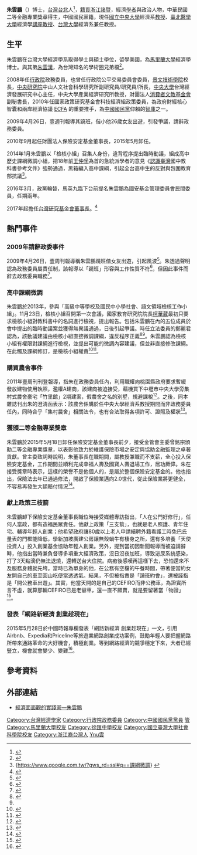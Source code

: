 {{Infobox_officeholder
| image name = 2015 DAF Taipei Yun-peng Chu.jpg
| image width = 200px
| name =朱雲鵬
| now = 李國鼎科技與人文藝術獎創辦人<ref>{{cite news|url=http://www.heyshow.com/newsdetail.asp?id=4295|title=第四屆台北數位藝術節 11/6 正式起跑|publisher=黑秀網|date=2009年11月6日|accessdate=2015年11月13日|deadurl=yes|archiveurl=https://web.archive.org/web/20151117025644/http://www.heyshow.com/newsdetail.asp?id=4295|archivedate=2015年11月17日}}</ref>
| period = 
| nationality = {{ROC}}
| Native place = [[浙江|浙江]][[諸暨|諸暨]]
| date of birth = {{Birth date and age|1953|8|17}}
| party = {{Kmt|19px}}
| place of birth = {{TW}}[[台北市|台北市]]
| educate = 
*[[徐匯高中|徐匯高中]]一年級下轉入[[新竹高中|新竹高中]]，二年級春再轉入[[建國高中|建國高中]]
*[[國立臺灣大學|國立臺灣大學]]經濟學系畢業<br /><span style="color: blue;">（1975年）</span>
*國立臺灣大學經濟學系碩士<br /><span style="color: blue;">（1977年）</span>
*[[馬里蘭大學|馬里蘭大學]]經濟學博士<br /><span style="color: blue;">（1982年）</span>
| past = 
*[[保險安定基金|保險安定基金]]董事長<br /><span style="color: blue;">（2010年9月-2015年5月）</span>
*[[國家政策研究基金會|國家政策研究基金會]]科技經濟組政策委員<br /><span style="color: blue;">（2010年5月-2011年5月）</span>
*[[行政院公平交易委員會|行政院公平交易委員會]]委員<br /><span style="color: blue;">（1992年2月-1995年12月）</span>
*[[中央研究院|中央研究院]]中山人文社會科學研究所所長<br /><span style="color: blue;">（1996年8月-1999年7月）</span>
*[[景文科技大學|景文科技大學]]校長<br /><span style="color: blue;">（2002年12月-2003年9月）</span>
*[[國立中央大學|國立中央大學]]經濟學系教授暨台灣經濟研究中心主任<br /><span style="color: blue;">（2003年9月-2008年5月）</span>
*[[行政院政務委員|行政院政務委員]]<br /><span style="color: blue;">（2008年5月20日-2009年4月26日）</span>
*[[東吳大學|東吳大學]]巨量資料管理學院講座教授
}}
'''朱雲鵬'''（{{bd|1953年|8月17日|catIdx=Chu朱}}）博士，[[台灣|台灣]][[台北|台北]]人<ref name="中研院">{{cite web | url = http://www.sinica.edu.tw/issp/chinese/people/ypchu.htm | work = 中央研究院中山人文社會科學研究所舊版網站 | title = 中研院院士資料頁 | access-date = 2014-12-15 | archive-date = 2019-02-15 | archive-url = https://web.archive.org/web/20190215050543/https://www.sinica.edu.tw/issp/chinese/people/ypchu.htm | dead-url = no }}</ref>，[[籍貫|籍貫]][[浙江|浙江]][[諸暨|諸暨]]，經濟[[學者|學者]]與政治人物，中華民國二等金融專業獎章得主，中國國民黨籍，現任[[國立中央大學|國立中央大學]]經濟系[[教授|教授]]、[[臺北醫學大學|臺北醫學大學]]經濟學[[講座教授|講座教授]]、[[台灣大學|台灣大學]]經濟系兼任教授。

==生平==
朱雲鵬在台灣大學經濟學系取得學士與碩士學位，留學美國，為[[馬里蘭大學|馬里蘭大學]]經濟學博士{{R|中研院}}。與其弟[[朱雲漢|朱雲漢]]，為台灣知名的學術圈兄弟檔<ref>{{cite news | title = 內定政務委員 朱雲鵬 起草馬蕭財經政策 | author =張錦弘、許玉君 | work = 聯合報 | date = 2008-04-21 | language = zh-tw}}</ref>。

2008年任[[行政院|行政院]]政務委員，也曾任行政院公平交易委員會委員，[[景文技術學院|景文技術學院]]校長，[[中央研究院|中央研究院]]中山人文社會科學研究所副研究員/研究員/所長，[[國立中央大學|中央大學]]台灣經濟發展研究中心主任，中央大學產業經濟研究所教授，財團法人[[消費者文教基金會|消費者文教基金會]]副秘書長，2010年任國家政策研究基金會科技經濟組政策委員，為政府財經核心智囊和兩岸經濟協議 [[ECFA|ECFA]] 的重要推手，為[[中國國民黨|中國國民黨]]仰賴的[[智庫|智庫]]之一。

2009年4月26日，壹週刊報導其蹺班，偕小他26歲女友出遊，引發爭議，請辭政務委員。

2010年9月起任財團法人保險安定基金董事長，2015年5月卸任。

2014年1月朱雲鵬以「檢核小組」召集人身份，違背程序提出臨時動議，組成高中歷史課綱微調小組，把18年前[[王仲孚|王仲孚]]為首的急統派學者的意見《[[認識臺灣|認識臺灣]]國中教科書參考文件》強勢通過，黑箱編入高中課綱，引起全台高中生的反對與包圍教育部抗議<ref>{https://www.google.com.tw/?gws_rd=ssl#q==課綱微調} {{Wayback|url=https://www.google.com.tw/?gws_rd=ssl#q==課綱微調} |date=20160802031234 }} {{Wayback|url=https://www.google.com.tw/?gws_rd=ssl#q==課綱微調} |date=20160802031234 }}</ref>。

2016年3月，政黨輪替，馬英九臨下台前提名朱雲鵬為國安基金管理委員會民間委員，任期兩年。

2017年起擔任[[台灣研究基金會|台灣研究基金會]][[董事長|董事長]]。<ref name = "台灣研究基金會 -- 董事會_2019">{{cite web | title = 台灣研究基金會 -- 董事會 | url = http://www.trfund.tw/front/bin/ptlist.phtml?Category=9 | language = zh-tw | accessdate = 2019-12-09 | archive-date = 2020-08-13 | archive-url = https://web.archive.org/web/20200813005556/http://www.trfund.tw/front/bin/ptlist.phtml?Category=9 | dead-url = no }}</ref>

==熱門事件==
===2009年請辭政委事件===
2009年4月26日，壹周刊報導稱朱雲鵬蹺班偕女友出遊，引起風波<ref>{{cite news|url=http://1-apple.com.tw/next/index.cfm?Fuseaction=Article&ArtID=31566060&IssueID=413|title=直擊 馬團隊高官蹺班偷愛 朱雲鵬爆不倫戀|publisher=台灣壹週刊第413期|date=2009-04-22|accessdate=2009-04-26|archive-date=2009-04-28|archive-url=https://web.archive.org/web/20090428094119/http://1-apple.com.tw/next/index.cfm?Fuseaction=Article&IssueID=413&ArtID=31566060|dead-url=no}}</ref>。朱透過聲明認為政務委員屬責任制，該報導以「蹺班」形容與工作性質不符<ref>{{cite web|title=「2009年請辭政務委員」聲明書|url=http://blog.udn.com/professorchu/20156562|author=朱雲鵬|work=朱雲鵬教授的部落格|access-date=2015-04-20|archive-date=2016-10-15|archive-url=https://web.archive.org/web/20161015122048/http://blog.udn.com/professorchu/20156562|dead-url=no}}</ref>，但因此事件而辭去政務委員職務<ref>{{cite news|url=http://www.libertytimes.com.tw/2009/new/apr/26/today-p3.htm|title=蹺班事件發酵 朱雲鵬請辭獲准|publisher=自由時報|date=2009-04-26|accessdate=2009-04-26|archive-date=2012-11-17|archive-url=https://web.archive.org/web/20121117224928/http://www.libertytimes.com.tw/2009/new/apr/26/today-p3.htm|dead-url=no}}</ref>。

===高中課綱微調===
{{see also|臺灣高中歷史課綱微調案}}
朱雲鵬於2013年，參與「高級中等學校及國民中小學社會、語文領域檢核工作小組」。11月23日，檢核小組召開第一次會議，國家教育研究院院長[[柯華葳|柯華葳]]最初只要求檢核小組對教科書中的名詞進行檢視，提出報告。包括朱雲鵬在內的五位成員於會中提出的臨時動議案並獲得無異議通過，日後引起爭議。時任立法委員的鄭麗君認為，該動議建議由檢核小組直接微調課綱，違反程序正義<ref>{{cite news|title=立委揭朱雲鵬監軍 黑箱修改課綱|url=http://news.ltn.com.tw/news/focus/paper/771483|author=林曉雲|newspaper=自由時報|date=2014-04-17|accessdate=2014-11-13|archive-date=2019-05-08|archive-url=https://web.archive.org/web/20190508142547/https://news.ltn.com.tw/news/focus/paper/771483|dead-url=no}}</ref><ref name="課綱_朱說法" />。朱雲鵬認為檢核小組有權限對課綱進行檢視，並提出可能的微調內容建議，但並非直接修改課綱。在此觸及課綱修訂，是檢核小組權責<ref name="課綱_朱說法">{{cite web|title=「2013-2014年高中社會領域課綱微調」聲明書|url=http://blog.udn.com/professorchu/20156629|author=朱雲鵬|work=朱雲鵬教授的部落格|access-date=2015-04-20|archive-date=2020-12-04|archive-url=https://web.archive.org/web/20201204100056/http://blog.udn.com/professorchu/20156629|dead-url=no}}</ref><ref>{{cite news|title=朱雲鵬：檢核小組權責 可觸及課綱修訂|url=http://news.ltn.com.tw/news/focus/paper/771485|author=李容萍、黃以敬|newspaper=自由時報|date=2014-04-17|accessdate=2014-11-13|archive-date=2019-05-08|archive-url=https://web.archive.org/web/20190508111143/https://news.ltn.com.tw/news/focus/paper/771485|dead-url=no}}</ref>。

===購買農舍事件===
2011年壹周刊刊登報導，指朱在政務委員任內，利用職權向桃園縣政府要求暫緩發放建物使用執照，濫權A建商，該建商被迫接受，藉機買下中壢市中央大學旁集村式農舍豪宅「竹里館」2期建案，假農舍之名的別墅，規避課稅<ref>{{cite news|url=http://www.appledaily.com.tw/realtimenews/article/new/20111026/85646/|title=假農舍名坐擁豪墅　朱雲鵬被爆A建商|publisher=蘋果日報|date=2011-10-26|accessdate=2014-10-12|archive-date=2016-03-04|archive-url=https://web.archive.org/web/20160304210149/http://www.appledaily.com.tw/realtimenews/article/new/20111026/85646/|dead-url=no}}</ref>。之後，同本雜誌刊出朱的澄清函表示：該農舍係購於任中央大學經濟系教授期間而非政務委員任內，同時合乎「集村農舍」相關法令，也有合法取得各項許可、證照及權狀<ref>{{cite journal | title = 來函照登 | work = 台灣壹周刊 | issue = 544 | page = 目錄頁 | date = 2012-04-26 | author = 朱雲鵬}}</ref>。

===獲頒二等金融專業獎章===
朱雲鵬於2015年5月18日卸任保險安定基金董事長前夕，接受金管會主委曾銘宗頒勳二等金融專業獎章，以表彰他致力於維護保險市場之安定與協助金融監理之卓著貢獻。曾主委致詞時說明，朱董事長在職期間，屬教授兼職而不支薪，全心投入保險安定基金，工作期間並順利完成幸福人壽及國寶人壽退場工作，居功厥偉。朱在接受獎章時表示，這樣的榮譽不是他個人的，是屬於整個保險安定基金的。他也指出，保險法去年已通過修法，開啟了保險業邁向2.0世代，從此保險業將更健全，不容易再發生大額賠付情況<ref>{{cite news|title=朱雲鵬將卸任保險安定基金董座獲頒二等金融專業獎章|url=http://news.cnyes.com/20150518/%E6%9C%B1%E9%9B%B2%E9%B5%AC%E5%B0%87%E5%8D%B8%E4%BB%BB%E4%BF%9D%E9%9A%AA%E5%AE%89%E5%AE%9A%E5%9F%BA%E9%87%91%E8%91%A3%E5%BA%A7-%E7%8D%B2%E9%A0%92%E4%BA%8C%E7%AD%89%E9%87%91%E8%9E%8D%E5%B0%88%E6%A5%AD%E7%8D%8E%E7%AB%A0-184614201123111.shtml?c=pic|newspaper=鉅亨網|date=2015-05-18}}{{dead link|date=2018年3月 |bot=InternetArchiveBot |fix-attempted=yes }}</ref>。

===獻上政策三枝箭===
朱雲鵬卸下保險安定基金董事長職位時接受媒體專訪指出，「人在公門好修行」，任何人當政，都有造福民眾責任。他獻上政策「三支箭」，也就是老人照護、青年住宅、輔導年輕人創業；他希望政府讓80歲以上老人申請續聘外籍看護工時免巴氏量表的門檻能降低，學新加坡廣建公房讓無殼蝸牛有棲身之所，還有多培養「天使投資人」投入創業基金協助年輕人創業。另外，提到當初因新聞報導而被迫請辭時，他指出當時兼負督導多項重大經濟政策，沒日沒夜加班，導致泌尿系統感染，打了3天點滴仍無法退燒，還轉送台大住院。病癒後感嘆再這樣下去，恐怕還來不及服務身體就先垮。當時已為單身的他，在公務有空檔的午餐時間，帶著便當約女友開自己的車至圓山吃便當透透氣。結果，不但被指責是「蹺班約會」，還被誣指是「開公務車出遊」。其實，他當天開的是自己的CEFIRO而非公務車，為證實所言不虛，就算那輛CEFIRO已是老爺車，還一直不願賣，就是要留著當「物證」<ref>{{cite news|title=62歲奶爸真心話 朱雲鵬送馬三枝箭|url=http://www.chinatimes.com/newspapers/20150528001124-260901|work=周刊王059期|date=2015-05-28|accessdate=2015-05-29|archive-date=2018-09-22|archive-url=https://web.archive.org/web/20180922090153/http://www.chinatimes.com/newspapers/20150528001124-260901|dead-url=no}}</ref>。

===發表「網路新經濟 創業趁現在」===
2015年5月28日於中國時報專欄發表「網路新經濟 創業趁現在」一文，引用Airbnb、Expedia和Priceline等旅遊業網路創業成功案例，鼓勵年輕人要把握網路所帶來通路革命的大好機會，積極創業。等到網路經濟的競爭穩定下來，大者已經豎立，機會就會變少、變難<ref>{{cite news|title=朱雲鵬專欄－網路新經濟 創業趁現在|url=http://www.chinatimes.com/newspapers/20150528000534-260109|work=中國時報|date=2015-05-28|accessdate=2015-06-01|archive-date=2018-09-17|archive-url=https://web.archive.org/web/20180917165921/http://www.chinatimes.com/newspapers/20150528000534-260109|dead-url=no}}</ref>。

==參考資料==
{{reflist}}

==外部連結==
*[http://www.cc.ncu.edu.tw/~ncunews/034/90-32.htm 經濟面面觀的實踐家—朱雲鵬] {{Wayback|url=http://www.cc.ncu.edu.tw/~ncunews/034/90-32.htm |date=20130507142756 }} {{Wayback|url=http://www.cc.ncu.edu.tw/~ncunews/034/90-32.htm |date=20130507142756 }}

[[Category:台灣經濟學家|Category:台灣經濟學家]]
[[Category:行政院政務委員|Category:行政院政務委員]]
[[Category:中國國民黨黨員|Category:中國國民黨黨員]]
[[Category:國立中央大學教授|管]]
[[Category:馬里蘭大學校友|Category:馬里蘭大學校友]]
[[Category:徐匯中學校友|Category:徐匯中學校友]]
[[Category:國立臺灣大學社會科學院校友|Category:國立臺灣大學社會科學院校友]]
[[Category:浙江裔台灣人|Category:浙江裔台灣人]]
[[Category:朱姓|Ynu雲]]